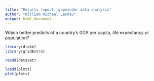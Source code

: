 ```yaml
---
title: "Results report: gapminder data analysis"
author: "William Michael Landau"
output: html_document
---
```


Which better predicts of a country's GDP per capita, life expectancy or population?

```r
library(drake)
library(gridExtra)
```

```r
readd(dataset)
```

```r
loadd(plots)
plot(plots)
```


